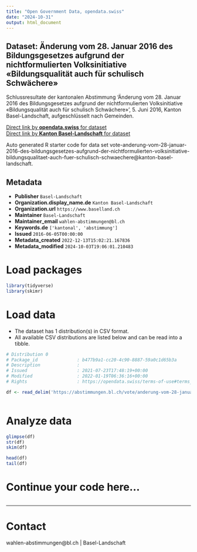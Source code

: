 ```yaml
---
title: "Open Government Data, opendata.swiss"
date: "2024-10-31"
output: html_document
---
```


## Dataset: Änderung vom 28. Januar 2016 des Bildungsgesetzes aufgrund der nichtformulierten Volksinitiative «Bildungsqualität auch für schulisch Schwächere»

Schlussresultate der kantonalen Abstimmung 'Änderung vom 28. Januar 2016 des Bildungsgesetzes aufgrund der nichtformulierten Volksinitiative «Bildungsqualität auch für schulisch Schwächere»', 5. Juni 2016, Kanton Basel-Landschaft, aufgeschlüsselt nach Gemeinden.

[Direct link by **opendata.swiss** for dataset](https://opendata.swiss/de/dataset/anderung-vom-28-januar-2016-des-bildungsgesetzes-aufgrund-der-nichtformulierten-volksinitiative)<br>
[Direct link by **Kanton Basel-Landschaft** for dataset](https://abstimmungen.bl.ch/vote/anderung-vom-28-januar-2016-des-bildungsgesetzes-aufgrund-der-nichtformulierten-volksinitiative-bildungsqualitaet-auch-fuer-schulisch-schwaechere/data)

Auto generated R starter code for data set vote-anderung-vom-28-januar-2016-des-bildungsgesetzes-aufgrund-der-nichtformulierten-volksinitiative-bildungsqualitaet-auch-fuer-schulisch-schwaechere@kanton-basel-landschaft.

## Metadata

- **Publisher** `Basel-Landschaft`
- **Organization.display_name.de** `Kanton Basel-Landschaft`
- **Organization.url** `https://www.baselland.ch`
- **Maintainer** `Basel-Landschaft`
- **Maintainer_email** `wahlen-abstimmungen@bl.ch`
- **Keywords.de** `['kantonal', 'abstimmung']`
- **Issued** `2016-06-05T00:00:00`
- **Metadata_created** `2022-12-13T15:02:21.167836`
- **Metadata_modified** `2024-10-03T19:06:01.210483`


# Load packages

```r

library(tidyverse)
library(skimr)

```

# Load data

-   The dataset has 1 distribution(s) in CSV format.
-   All available CSV distributions are listed below and can be read into a tibble.

```r

# Distribution 0
# Package_id               : b477b9a1-cc20-4c90-8887-59a0c1d65b3a
# Description              : 
# Issued                   : 2021-07-23T17:48:19+00:00
# Modified                 : 2022-01-19T06:36:16+00:00
# Rights                   : https://opendata.swiss/terms-of-use#terms_by

df <- read_delim('https://abstimmungen.bl.ch/vote/anderung-vom-28-januar-2016-des-bildungsgesetzes-aufgrund-der-nichtformulierten-volksinitiative-bildungsqualitaet-auch-fuer-schulisch-schwaechere/data-csv')



```

# Analyze data

```r

glimpse(df)
str(df)
skim(df)

head(df)
tail(df)

```

# Continue your code here...

```r

```

------------------------------------------------------------------------

# Contact

wahlen-abstimmungen@bl.ch | Basel-Landschaft
